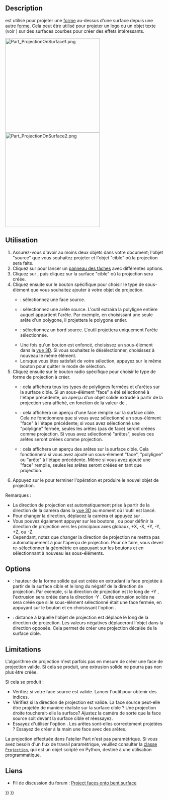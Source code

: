 <languages/>

{{Docnav/fr
|[[Part_Thickness/fr|Évider]]
|[[Part_Compound/fr|Composé]]
|[[Part_Workbench/fr|Atelier Part]]
|IconL=Part_Thickness.svg
|IconR=Part_Compound.svg
|IconC=Workbench_Part.svg
}}

{{GuiCommand/fr
|Name=Part ProjectionOnSurface
|Name/fr=Part Projeter sur une surface
|MenuLocation=Part → Projeter sur une surface...
|Workbenches=[[Part_Workbench/fr|Part]]
|Version=0.19
}}

<span id="Description"></span>
== Description ==

<div class="mw-translate-fuzzy">
{{Button|[[File:Part_ProjectionOnSurface.svg|16px]] [[Part_ProjectionOnSurface/fr|Projeter sur une surface]]}} est utilisé pour projeter une [[Shape/fr|forme]] au-dessus d'une surface depuis une autre [[Shape/fr|forme]]. Cela peut être utilisé pour projeter un logo ou un objet texte (voir {{Button|[[File: Draft_ShapeString.svg|16px]] [[Draft_ShapeString/fr|Draft Forme à partir d'un texte]]}}) sur des surfaces courbes pour créer des effets intéressants.
</div>

[[Image:Part_ProjectionOnSurface1.png|300px]] [[Image:Part_ProjectionOnSurface2.png|300px]]

{{Caption|Projection d'un logo sur une surface courbe}}

<span id="Usage"></span>
== Utilisation ==

<div class="mw-translate-fuzzy">
# Assurez-vous d'avoir au moins deux objets dans votre document; l'objet "source" que vous souhaitez projeter et l'objet "cible" où la projection sera faite.
# Cliquez sur {{Button|[[File:Part ProjectionOnSurface.svg|16px]] [[Part_ProjectionOnSurface/fr|Projeter sur une surface...]]}} pour lancer un [[Task_Panel/fr|panneau des tâches]] avec différentes options.
# Cliquez sur {{Button|Sélectionner la surface de projection}}, puis cliquez sur la surface "cible" où la projection sera créée.
# Cliquez ensuite sur le bouton spécifique pour choisir le type de sous-élément que vous souhaitez ajouter à votre objet de projection.
#* {{Button|Ajouter une face}} : sélectionnez une face source.
#* {{Button|Ajouter une polyligne}} : sélectionnez une arête source. L'outil extraira la polyligne entière auquel appartient l'arête. Par exemple, en choisissant une seule arête d'un polygone, il projettera le polygone entier.
#* {{Button|Ajouter une arête}}: sélectionnez un bord source. L'outil projettera uniquement l'arête sélectionnée.
#* Une fois qu'un bouton est enfoncé, choisissez un sous-élément dans la [[3D_view/fr|vue 3D]]. Si vous souhaitez le désélectionner, choisissez à nouveau le même élément.
#* Lorsque vous êtes satisfait de votre sélection, appuyez sur le même bouton {{Button|Ajouter...}} pour quitter le mode de sélection.
# Cliquez ensuite sur le bouton radio spécifique pour choisir le type de forme de projection à créer.
#* {{RadioButton|TRUE|Tout afficher}} : cela affichera tous les types de polylignes fermées et d'arêtes sur la surface cible. Si un sous-élément "face" a été sélectionné à l'étape précédente, un aperçu d'un objet solide extrudé à partir de la projection sera affiché, en fonction de la valeur de {{MenuCommand|Hauteur de l'extrusion}}.
#* {{RadioButton|TRUE|Afficher les faces}} : cela affichera un aperçu d'une face remplie sur la surface cible. Cela ne fonctionnera que si vous avez sélectionné un sous-élément "face" à l'étape précédente; si vous avez sélectionné une "polyligne" fermée, seules les arêtes (pas de face) seront créées comme projection. Si vous avez sélectionné "arêtes", seules ces arêtes seront créées comme projection.
#* {{RadioButton|TRUE|Afficher les arêtes}}: cela affichera un aperçu des arêtes sur la surface cible. Cela fonctionnera si vous avez ajouté un sous-élément "face", "polyligne" ou "arête" à l'étape précédente. Même si vous avez ajouté une "face" remplie, seules les arêtes seront créées en tant que projection.
# Appuyez sur le {{Button|OK}} pour terminer l'opération et produire le nouvel objet de projection.
</div>

Remarques :
* La direction de projection est automatiquement prise à partir de la direction de la caméra dans la [[3D_view/fr|vue 3D]] au moment où l'outil est lancé.
* Pour changer la direction, déplacez la caméra et appuyez sur {{Button|Obtenir la nouvelle direction de la caméra}}.
* Vous pouvez également appuyer sur les boutons {{Button|X :}}, {{Button|Y :}} ou {{Button|Z :}} pour définir la direction de projection vers les principaux axes globaux, +X, -X, +Y, -Y, +Z, ou -Z.
* Cependant, notez que changer la direction de projection ne mettra pas automatiquement à jour l'aperçu de projection. Pour ce faire, vous devez re-sélectionner la géométrie en appuyant sur les boutons {{Button|Ajouter...}} et en sélectionnant à nouveau les sous-éléments.

<span id="Options"></span>
== Options ==

* {{MenuCommand|Hauteur de l'extrusion}} : hauteur de la forme solide qui est créée en extrudant la face projetée à partir de la surface cible et le long du négatif de la direction de projection. Par exemple, si la direction de projection est le long de +Y {{Value|(0, 1, 0)}}, l'extrusion sera créée dans la direction -Y {{Value|(0, -1, 0)}}. Cette extrusion solide ne sera créée que si le sous-élément sélectionné était une face fermée, en appuyant sur le bouton {{Button|Ajouter une face}} et en choisissant l'option {{RadioButton|TRUE|Tout afficher}}.
* {{MenuCommand|Profondeur}} : distance à laquelle l'objet de projection est déplacé le long de la direction de projection. Les valeurs négatives déplaceront l'objet dans la direction opposée. Cela permet de créer une projection décalée de la surface cible.

<span id="Limitations"></span>
== Limitations ==

L'algorithme de projection n'est parfois pas en mesure de créer une face de projection valide. Si cela se produit, une extrusion solide ne pourra pas non plus être créée.

Si cela se produit :
* Vérifiez si votre face source est valide. Lancer l'outil {{Button|[[File:Part_CheckGeometry.svg|16px]] [[Part_CheckGeometry/fr|Part Vérifier la géométrie]]}} pour obtenir des indices.
* Vérifiez si la direction de projection est valide. La face source peut-elle être projetée de manière réaliste sur la surface cible ? Une projection droite toucherait-elle la surface? Ajustez la caméra de sorte que la face source soit devant la surface cible et réessayez.
* Essayez d'utiliser l'option {{RadioButton|TRUE|Afficher les bords}}. Les arêtes sont-elles correctement projetées ? Essayez de créer à la main une face avec des arêtes.

La projection effectuée dans l'atelier Part n'est pas paramétrique. Si vous avez besoin d'un flux de travail paramétrique, veuillez consulter la [https://gist.github.com/CsatiZoltan/f4fd10bf20923143ba0e0678ea1d3d61 classe <code>Projection</code>], qui est un objet scripté en Python, destiné à une utilisation programmatique.

<span id="Links"></span>
== Liens ==

* Fil de discussion du forum : [https://forum.freecadweb.org/viewtopic.php?f=9&t=33700 Project faces onto bent surface]


{{Docnav/fr
|[[Part_Thickness/fr|Évider]]
|[[Part_Compound/fr|Composé]]
|[[Part_Workbench/fr|Atelier Part]]
|IconL=Part_Thickness.svg
|IconR=Part_Compound.svg
|IconC=Workbench_Part.svg
}}

{{Part_Tools_navi{{#translation:}}}}
{{Userdocnavi{{#translation:}}}}